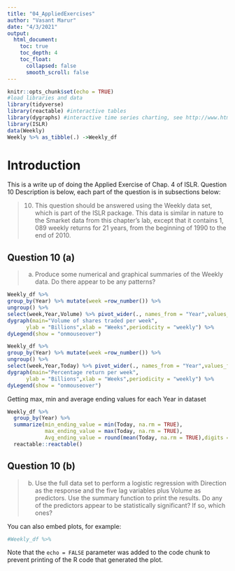 ```yaml
---
title: "04_AppliedExercises"
author: "Vasant Marur"
date: "4/3/2021"
output: 
  html_document:
    toc: true
    toc_depth: 4
    toc_float:
      collapsed: false
      smooth_scroll: false
---
```


```r
knitr::opts_chunk$set(echo = TRUE)
#load libraries and data
library(tidyverse)
library(reactable) #interactive tables
library(dygraphs) #interactive time series charting, see http://www.htmlwidgets.org/showcase_dygraphs.html
library(ISLR)
data(Weekly)
Weekly %>% as_tibble(.) ->Weekly_df
```

# Introduction

This is a write up of doing the Applied Exercise of Chap. 4 of ISLR. 
Question 10 Description is below, each part of the question is in subsections below:

> 10. This question should be answered using the Weekly data set, which
> is part of the ISLR package. This data is similar in nature to the
> Smarket data from this chapter’s lab, except that it contains 1, 089
> weekly returns for 21 years, from the beginning of 1990 to the end of 2010.
> 

## Question 10 (a)
> (a) Produce some numerical and graphical summaries of the Weekly
> data. Do there appear to be any patterns?

```r
Weekly_df %>%
group_by(Year) %>% mutate(week =row_number()) %>%
ungroup() %>%
select(week,Year,Volume) %>% pivot_wider(., names_from = "Year",values_from = "Volume",names_prefix = "volume_") %>% 
dygraph(main="Volume of shares traded per week",
      ylab = "Billions",xlab = "Weeks",periodicity = "weekly") %>%
dyLegend(show = "onmouseover")

Weekly_df %>%
group_by(Year) %>% mutate(week =row_number()) %>%
ungroup() %>%
select(week,Year,Today) %>% pivot_wider(., names_from = "Year",values_from = "Today",names_prefix = "%return_") %>% 
dygraph(main="Percentage return per week",
      ylab = "Billions",xlab = "Weeks",periodicity = "weekly") %>%
dyLegend(show = "onmouseover")

```

Getting max, min and average ending values for each Year in dataset
```r
Weekly_df %>% 
  group_by(Year) %>% 
  summarize(min_ending_value = min(Today, na.rm = TRUE),
            max_ending_value = max(Today, na.rm = TRUE),
            Avg_ending_value = round(mean(Today, na.rm = TRUE),digits = 3)) %>% 
  reactable::reactable()

```

## Question 10 (b)
> (b) Use the full data set to perform a logistic regression with
> Direction as the response and the five lag variables plus Volume
> as predictors. Use the summary function to print the results. Do
> any of the predictors appear to be statistically significant? If so,
> which ones?
 

You can also embed plots, for example:

```r
#Weekly_df %>% 

```

Note that the `echo = FALSE` parameter was added to the code chunk to prevent printing of the R code that generated the plot.
